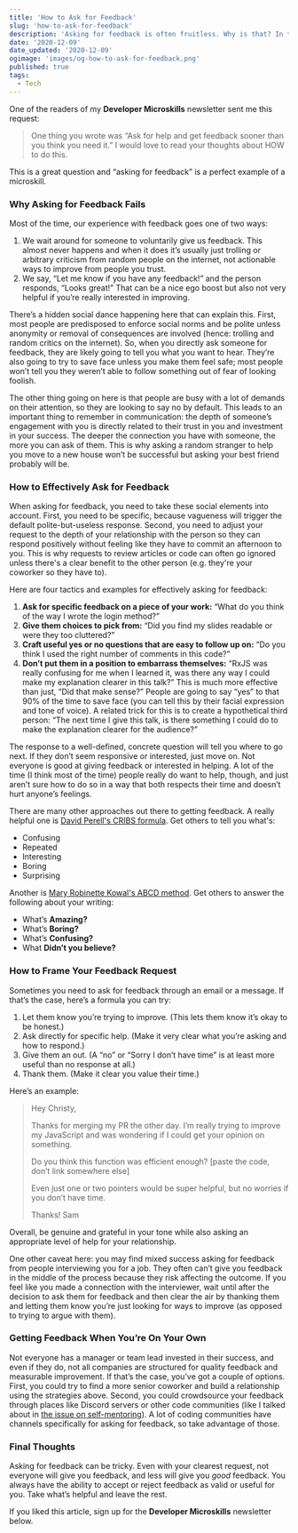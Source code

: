 ```yaml
---
title: 'How to Ask for Feedback'
slug: 'how-to-ask-for-feedback'
description: 'Asking for feedback is often fruitless. Why is that? In this article, we look at why most requests for feedback fail and how to effectively ask for feedback to improve.'
date: '2020-12-09'
date_updated: '2020-12-09'
ogimage: 'images/og-how-to-ask-for-feedback.png'
published: true
tags:
  - Tech
---
```


One of the readers of my **Developer Microskills** newsletter sent me this request:

> One thing you wrote was “Ask for help and get feedback sooner than you think you need it.” I would love to read your thoughts about HOW to do this.

This is a great question and “asking for feedback” is a perfect example of a microskill.

### Why Asking for Feedback Fails

Most of the time, our experience with feedback goes one of two ways:

1.  We wait around for someone to voluntarily give us feedback. This almost never happens and when it does it’s usually just trolling or arbitrary criticism from random people on the internet, not actionable ways to improve from people you trust.
2.  We say, “Let me know if you have any feedback!” and the person responds, “Looks great!” That can be a nice ego boost but also not very helpful if you’re really interested in improving.

There’s a hidden social dance happening here that can explain this. First, most people are predisposed to enforce social norms and be polite unless anonymity or removal of consequences are involved (hence: trolling and random critics on the internet). So, when you directly ask someone for feedback, they are likely going to tell you what you want to hear. They’re also going to try to save face unless you make them feel safe; most people won’t tell you they weren’t able to follow something out of fear of looking foolish.

The other thing going on here is that people are busy with a lot of demands on their attention, so they are looking to say no by default. This leads to an important thing to remember in communication: the depth of someone’s engagement with you is directly related to their trust in you and investment in your success. The deeper the connection you have with someone, the more you can ask of them. This is why asking a random stranger to help you move to a new house won’t be successful but asking your best friend probably will be.

### How to Effectively Ask for Feedback

When asking for feedback, you need to take these social elements into account. First, you need to be specific, because vagueness will trigger the default polite-but-useless response. Second, you need to adjust your request to the depth of your relationship with the person so they can respond positively without feeling like they have to commit an afternoon to you. This is why requests to review articles or code can often go ignored unless there's a clear benefit to the other person (e.g. they're your coworker so they have to).

Here are four tactics and examples for effectively asking for feedback:

1.  **Ask for specific feedback on a piece of your work:** “What do you think of the way I wrote the login method?”
2.  **Give them choices to pick from:** “Did you find my slides readable or were they too cluttered?”
3.  **Craft useful yes or no questions that are easy to follow up on:** “Do you think I used the right number of comments in this code?”
4.  **Don’t put them in a position to embarrass themselves:** “RxJS was really confusing for me when I learned it, was there any way I could make my explanation clearer in this talk?” This is much more effective than just, “Did that make sense?” People are going to say “yes” to that 90% of the time to save face (you can tell this by their facial expression and tone of voice). A related trick for this is to create a hypothetical third person: “The next time I give this talk, is there something I could do to make the explanation clearer for the audience?”

The response to a well-defined, concrete question will tell you where to go next. If they don’t seem responsive or interested, just move on. Not everyone is good at giving feedback or interested in helping. A lot of the time (I think most of the time) people really do want to help, though, and just aren’t sure how to do so in a way that both respects their time and doesn’t hurt anyone’s feelings.

There are many other approaches out there to getting feedback. A really helpful one is [David Perell's CRIBS formula](https://www.perell.com/tweetstorms/cribs-my-writing-feedback-formula). Get others to tell you what's:

- Confusing
- Repeated
- Interesting
- Boring
- Surprising

Another is [Mary Robinette Kowal's ABCD method](https://maryrobinettekowal.com/journal/how-and-why-i-use-online-alpha-readers-while-writing-novels/). Get others to answer the following about your writing:

- What’s **Amazing?**
- What’s **Boring?**
- What’s **Confusing?**
- What **Didn’t you believe?**

### How to Frame Your Feedback Request

Sometimes you need to ask for feedback through an email or a message. If that’s the case, here’s a formula you can try:

1.  Let them know you’re trying to improve. (This lets them know it’s okay to be honest.)
2.  Ask directly for specific help. (Make it very clear what you’re asking and how to respond.)
3.  Give them an out. (A “no” or “Sorry I don’t have time” is at least more useful than no response at all.)
4.  Thank them. (Make it clear you value their time.)

Here’s an example:

> Hey Christy,
>
> Thanks for merging my PR the other day. I’m really trying to improve my JavaScript and was wondering if I could get your opinion on something.
>
> Do you think this function was efficient enough?
> [paste the code, don’t link somewhere else]
>
> Even just one or two pointers would be super helpful, but no worries if you don’t have time.
>
> Thanks!
> Sam

Overall, be genuine and grateful in your tone while also asking an appropriate level of help for your relationship.

One other caveat here: you may find mixed success asking for feedback from people interviewing you for a job. They often can’t give you feedback in the middle of the process because they risk affecting the outcome. If you feel like you made a connection with the interviewer, wait until after the decision to ask them for feedback and then clear the air by thanking them and letting them know you’re just looking for ways to improve (as opposed to trying to argue with them).

### Getting Feedback When You’re On Your Own

Not everyone has a manager or team lead invested in their success, and even if they do, not all companies are structured for quality feedback and measurable improvement. If that’s the case, you’ve got a couple of options. First, you could try to find a more senior coworker and build a relationship using the strategies above. Second, you could crowdsource your feedback through places like Discord servers or other code communities (like I talked about in [the issue on self-mentoring](https://ckarchive.com/b/n4uohvhmvx36)). A lot of coding communities have channels specifically for asking for feedback, so take advantage of those.

### Final Thoughts

Asking for feedback can be tricky. Even with your clearest request, not everyone will give you feedback, and less will give you _good_ feedback. You always have the ability to accept or reject feedback as valid or useful for you. Take what’s helpful and leave the rest.

If you liked this article, sign up for the **Developer Microskills** newsletter below.
